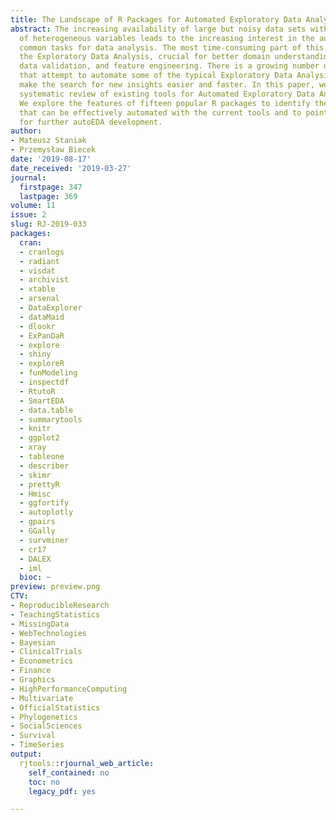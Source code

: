 ```yaml
---
title: The Landscape of R Packages for Automated Exploratory Data Analysis
abstract: The increasing availability of large but noisy data sets with a large number
  of heterogeneous variables leads to the increasing interest in the automation of
  common tasks for data analysis. The most time-consuming part of this process is
  the Exploratory Data Analysis, crucial for better domain understanding, data cleaning,
  data validation, and feature engineering. There is a growing number of libraries
  that attempt to automate some of the typical Exploratory Data Analysis tasks to
  make the search for new insights easier and faster. In this paper, we present a
  systematic review of existing tools for Automated Exploratory Data Analysis (autoEDA).
  We explore the features of fifteen popular R packages to identify the parts of analysis
  that can be effectively automated with the current tools and to point out new directions
  for further autoEDA development.
author:
- Mateusz Staniak
- Przemysław Biecek
date: '2019-08-17'
date_received: '2019-03-27'
journal:
  firstpage: 347
  lastpage: 369
volume: 11
issue: 2
slug: RJ-2019-033
packages:
  cran:
  - cranlogs
  - radiant
  - visdat
  - archivist
  - xtable
  - arsenal
  - DataExplorer
  - dataMaid
  - dlookr
  - ExPanDaR
  - explore
  - shiny
  - exploreR
  - funModeling
  - inspectdf
  - RtutoR
  - SmartEDA
  - data.table
  - summarytools
  - knitr
  - ggplot2
  - xray
  - tableone
  - describer
  - skimr
  - prettyR
  - Hmisc
  - ggfortify
  - autoplotly
  - gpairs
  - GGally
  - survminer
  - cr17
  - DALEX
  - iml
  bioc: ~
preview: preview.png
CTV:
- ReproducibleResearch
- TeachingStatistics
- MissingData
- WebTechnologies
- Bayesian
- ClinicalTrials
- Econometrics
- Finance
- Graphics
- HighPerformanceComputing
- Multivariate
- OfficialStatistics
- Phylogenetics
- SocialSciences
- Survival
- TimeSeries
output:
  rjtools::rjournal_web_article:
    self_contained: no
    toc: no
    legacy_pdf: yes

---
```

